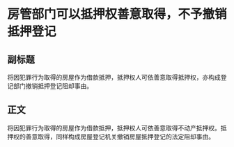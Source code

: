 # 房管部门可以抵押权善意取得，不予撤销抵押登记
## 副标题
将因犯罪行为取得的房屋作为借款抵押，抵押权人可依善意取得抵押权，亦构成登记部门撤销抵押登记阻却事由。
## 正文
将因犯罪行为取得的房屋作为借款抵押，抵押权人可依善意取得不动产抵押权。抵押权的善意取得，同样构成房屋登记机关撤销房屋抵押登记的法定阻却事由。